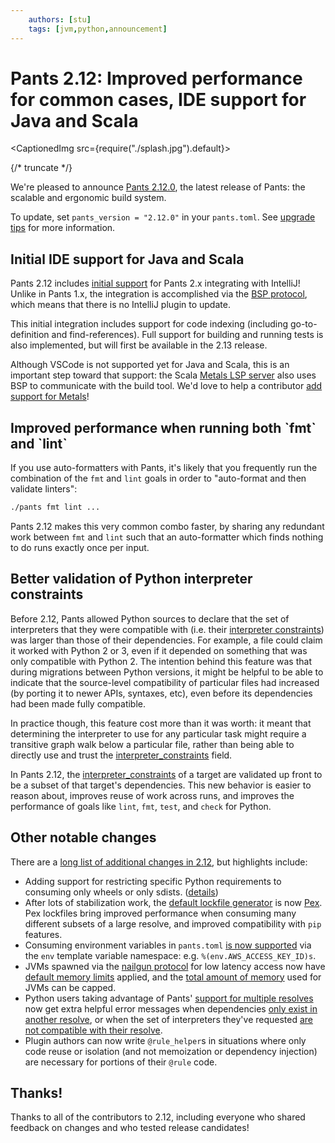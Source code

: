 ```yaml
---
    authors: [stu]
    tags: [jvm,python,announcement]
---
```


# Pants 2.12: Improved performance for common cases, IDE support for Java and Scala

<CaptionedImg src={require("./splash.jpg").default}></CaptionedImg>

{/* truncate */}

We're pleased to announce [Pants 2.12.0](https://www.pantsbuild.org/v2.12/docs), the latest release of Pants: the scalable and ergonomic build system.

To update, set `pants_version = "2.12.0"` in your `pants.toml`. See [upgrade tips](https://www.pantsbuild.org/docs/upgrade-tips) for more information.

## Initial IDE support for Java and Scala

Pants 2.12 includes [initial support](https://www.pantsbuild.org/v2.12/docs/jvm-overview#working-in-an-ide) for Pants 2.x integrating with IntelliJ! Unlike in Pants 1.x, the integration is accomplished via the [BSP protocol](https://build-server-protocol.github.io/), which means that there is no IntelliJ plugin to update.

This initial integration includes support for code indexing (including go-to-definition and find-references). Full support for building and running tests is also implemented, but will first be available in the 2.13 release.

Although VSCode is not supported yet for Java and Scala, this is an important step toward that support: the Scala [Metals LSP server](https://scalameta.org/metals/docs/editors/vscode/) also uses BSP to communicate with the build tool. We'd love to help a contributor [add support for Metals](https://github.com/pantsbuild/pants/issues/15965)!

## Improved performance when running both \`fmt\` and \`lint\`

If you use auto-formatters with Pants, it's likely that you frequently run the combination of the `fmt` and `lint` goals in order to "auto-format and then validate linters":

```bash
./pants fmt lint ...
```

Pants 2.12 makes this very common combo faster, by sharing any redundant work between `fmt` and `lint` such that an auto-formatter which finds nothing to do runs exactly once per input.

## Better validation of Python interpreter constraints

Before 2.12, Pants allowed Python sources to declare that the set of interpreters that they were compatible with (i.e. their [interpreter constraints](https://www.pantsbuild.org/v2.12/docs/reference-python_sources#codeinterpreter_constraintscode)) was larger than those of their dependencies. For example, a file could claim it worked with Python 2 or 3, even if it depended on something that was only compatible with Python 2. The intention behind this feature was that during migrations between Python versions, it might be helpful to be able to indicate that the source-level compatibility of particular files had increased (by porting it to newer APIs, syntaxes, etc), even before its dependencies had been made fully compatible.

In practice though, this feature cost more than it was worth: it meant that determining the interpreter to use for any particular task might require a transitive graph walk below a particular file, rather than being able to directly use and trust the [interpreter_constraints](https://www.pantsbuild.org/v2.12/docs/reference-python_sources#codeinterpreter_constraintscode) field.

In Pants 2.12, the [interpreter_constraints](https://www.pantsbuild.org/v2.12/docs/reference-python_sources#codeinterpreter_constraintscode) of a target are validated up front to be a subset of that target's dependencies. This new behavior is easier to reason about, improves reuse of work across runs, and improves the performance of goals like `lint`, `fmt`, `test`, and `check` for Python.

## Other notable changes

There are a [long list of additional changes in 2.12](https://github.com/pantsbuild/pants/blob/main/docs/notes/2.12.x.md), but highlights include:

- Adding support for restricting specific Python requirements to consuming only wheels or only sdists. ([details](https://github.com/pantsbuild/pants/pull/14985))
- After lots of stabilization work, the [default lockfile generator](https://www.pantsbuild.org/v2.12/docs/reference-python#section-lockfile-generator) is now [Pex](https://pex.readthedocs.io/en/latest/). Pex lockfiles bring improved performance when consuming many different subsets of a large resolve, and improved compatibility with `pip` features.
- Consuming environment variables in `pants.toml` [is now supported](https://www.pantsbuild.org/v2.12/docs/options#config-file-interpolation) via the `env` template variable namespace: e.g. `%(env.AWS_ACCESS_KEY_ID)s`.
- JVMs spawned via the [nailgun protocol](https://github.com/facebook/nailgun) for low latency access now have [default memory limits](https://www.pantsbuild.org/v2.12/docs/reference-global#section-process-per-child-memory-usage) applied, and the [total amount of memory](https://www.pantsbuild.org/v2.12/docs/reference-global#section-process-total-child-memory-usage) used for JVMs can be capped.
- Python users taking advantage of Pants' [support for multiple resolves](../2022-05-25-multiple-lockfiles-python/index.mdx) now get extra helpful error messages when dependencies [only exist in another resolve](https://github.com/pantsbuild/pants/pull/15439), or when the set of interpreters they've requested [are not compatible with their resolve](https://github.com/pantsbuild/pants/pull/15364).
- Plugin authors can now write `@rule_helper`s in situations where only code reuse or isolation (and not memoization or dependency injection) are necessary for portions of their `@rule` code.

## Thanks!

Thanks to all of the contributors to 2.12, including everyone who shared feedback on changes and who tested release candidates!
